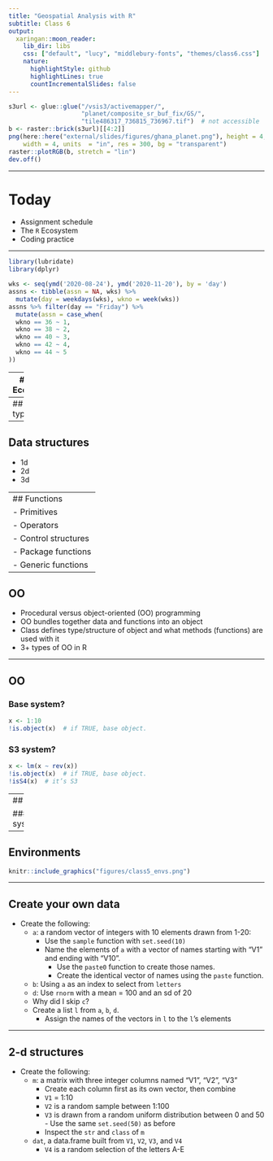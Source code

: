 ```yaml
---
title: "Geospatial Analysis with R"
subtitle: Class 6
output:
  xaringan::moon_reader:
    lib_dir: libs
    css: ["default", "lucy", "middlebury-fonts", "themes/class6.css"]
    nature:
      highlightStyle: github
      highlightLines: true
      countIncrementalSlides: false
---
```


```r
s3url <- glue::glue("/vsis3/activemapper/",
                    "planet/composite_sr_buf_fix/GS/",
                    "tile486317_736815_736967.tif")  # not accessible
b <- raster::brick(s3url)[[4:2]]
png(here::here("external/slides/figures/ghana_planet.png"), height = 4, 
    width = 4, units  = "in", res = 300, bg = "transparent")
raster::plotRGB(b, stretch = "lin")
dev.off()
```


---

# Today

- Assignment schedule
- The `R` Ecosystem
- Coding practice

---

```r
library(lubridate)
library(dplyr)

wks <- seq(ymd('2020-08-24'), ymd('2020-11-20'), by = 'day')
assns <- tibble(assn = NA, wks) %>% 
  mutate(day = weekdays(wks), wkno = week(wks))
assns %>% filter(day == "Friday") %>% 
  mutate(assn = case_when(
  wkno == 36 ~ 1, 
  wkno == 38 ~ 2,
  wkno == 40 ~ 3,
  wkno == 42 ~ 4,
  wkno == 44 ~ 5
))

```

---
# The R Ecosystem

```r
knitr::include_graphics("figures/class5_u1m2.png")
```

---
## Data types

---
## Data structures
- 1d
- 2d
- 3d

---
## Functions
- Primitives
- Operators
- Control structures
- Package functions
- Generic functions
---

## OO

- Procedural versus object-oriented (OO) programming
- OO bundles together data and functions into an object
- Class defines type/structure of object and what methods (functions) are used with it
- 3+ types of OO in R

---

## OO

### Base system? 
```r
x <- 1:10
!is.object(x)  # if TRUE, base object. 
```

### S3 system?
```r
x <- lm(x ~ rev(x))
!is.object(x)  # if TRUE, base object. 
!isS4(x)  # it’s S3
```

---
## OO

### S4 system? 
```r
x <- raster::raster(nrow = 10, ncol = 10)
!is.object(x)  # if TRUE, base object. 
!isS4(x)  # it’s S3
!is(x, "refClass") # it’s S4; otherwise it’s RC.
```

---

## Environments
```r
knitr::include_graphics("figures/class5_envs.png")
```

---


## Create your own data

- Create the following:
  - `a`: a random vector of integers with 10 elements drawn from 1-20:
    - Use the `sample` function with `set.seed(10)`
    - Name the elements of `a` with a vector of names starting with "V1" and ending with "V10". 
      - Use the `paste0` function to create those names.
      - Create the identical vector of names using the `paste` function.
  - `b`: Using `a` as an index to select from `letters`
  - `d`: Use `rnorm` with a mean = 100 and an sd of 20
  - Why did I skip `c`? 
  - Create a list `l` from `a`, `b`, `d`. 
    - Assign the names of the vectors in `l` to the `l`'s elements

---
## 2-d structures

- Create the following:
  - `m`: a matrix with three integer columns named "V1", "V2", "V3"
    - Create each column first as its own vector, then combine
    - `V1` = 1:10
    - `V2` is a random sample between 1:100
    - `V3` is drawn from a random uniform distribution between 0 and 50     - Use the same `set.seed(50)` as before
    - Inspect the `str` and `class` of `m`
  - `dat`, a data.frame built from `V1`, `V2`, `V3`, and `V4`
    - `V4` is a random selection of the letters A-E

<!-- --- -->
<!-- ## 1-d Indexing/subsetting/replacing  -->
<!-- - Select the 1st, 2nd, and 10th elements from `a` -->
<!-- - Select the elements of `a` named V1, V2, V3 (use the names) -->
<!-- - Replace the second to last value of `a` with the word "sasquatch" -->

<!--   - Use code to find the index value, not the actual integer value of the index -->
<!-- - Select from `b` the values "c", "d", "e" -->
<!-- - Identify the index position in `b` of values "c", "d", "e" -->
<!-- - Select the first 5 values of `d` and the last 5 values of `c` into two separate vectors and multiply them.  -->
<!-- - Select from `d` all values > 100: -->
<!--   - How many values are there? -->
<!-- - Select from `d` all values between 95 and 105, and replace them with 100 -->
<!-- - Repeat steps 1, 3, 4, and 8 above, but do it by accessing `a`, `b`, and `d` from `l`  -->

<!-- --- -->
<!-- ## 2-d Indexing/subsetting/replacing -->
<!-- - Select the first 10 values from `m`, using a single vector and no row or column information -->
<!-- - Use a single vector to select the last row, column value from `m` -->
<!-- - Replace the value selected in 2 above with -99 -->
<!-- - Now select row 3, columns 1:2 from `m`, and replace them with their values multiplied by 10  -->
<!-- - Do the same, but select the columns by their name, and reset the new values by dividing by 10 -->
<!-- - Select from `dat` the values of V3, and square them. Do it using index notation, column name in `[]`, and `$` -->
<!-- - Subset the first two rows and columns of `dat` into a new data.frame `datss`.  -->
<!-- - Replace `dat` rows 1:2, column 1:2 with the values -1:-4 -->
<!-- - Reset the part of `dat` you just changed with the values in `datss` -->
<!-- --- -->
<!-- ## Summarizing datasets -->
<!-- - Calculate the row and column sums of both `m` and `dat`.  -->
<!-- - Calculate the overall means and sums of all values in each dataset -->
<!-- - From `dat`, use both the base `aggregate` function and `dplyr` function to calculate the group mean, using `V4` as the grouping variable.  -->


